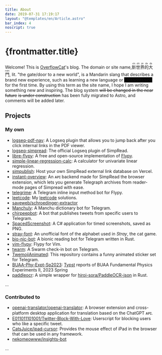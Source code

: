 ---
title: About
date: 2019-07-31 17:19:17
layout: "@templates/en/Article.astro"
bar_index: 4
noscript: true
---


# {frontmatter.title}

Welcome! This is [OverflowCat](https://github.com/OverflowCat)'s blog.
The domain
or site name, <span lang="zh"><ruby>新<rt>xīn</rt></ruby><ruby>世<rt>shì</rt></ruby><ruby>界<rt>jiè</rt></ruby><ruby>的<rt>de</rt></ruby><ruby>大<rt>dà</rt></ruby><ruby>門<rt>mén</rt></ruby></span>,
lit. "the gate/door to a new world",
is a Mandarin slang that describes a brand new experience,
such as learning a new language or <span style="background-color: black;">crossdressing</span> for the first time.
By using this term as the site name, I hope I am writing something new
and inspiring.
The blog system <Del>will be changed in the near future</Del> <Del>is under construction</Del>
<Add>has been fully migrated to Astro</Add>, and comments will be added later.

## Projects

### My own

- [logseq-pdf-nav](https://github.com/OverflowCat/logseq-pdf-nav): A Logseq plugin that allows you to jump back after you click internal links in the PDF viewer.
- [logseq-simpread](https://github.com/OverflowCat/logseq-simpread): The official Logseq plugin of SimpRead.
- [libre-flypy](https://github.com/OverflowCat/libre-flypy): A free and open-source implementation of [Flypy](https://flypy.com).
- [simple-linear-regression-calc](https://github.com/OverflowCat/simple-linear-regression-calc): A calculator for univariate linear regression.
- [simpublish](https://github.com/OverflowCat/simpublish): Host your own SimpRead external link database on Vercel.
- [instant-overview](https://github.com/OverflowCat/instant-overview): An ᴀᴘɪ backend made for SimpRead the browser extension, which lets you generate Telegraph archives from reader-mode pages of Simpread with ease.
- [telegrime](https://github.com/OverflowCat/telegrime): A Telegram inline input method bot for Flypy.
- [leetcode](https://github.com/OverflowCat/leetcode): My [leetcode](https://leetcode.com/OverflowCat/) solutions.
- [saveweb/schroedinger-extractor](https://github.com/saveweb/schroedinger-extractor)
- [Manchuly](https://github.com/OverflowCat/Manchuly): A Manchu dictionary bot for Telegram.
- [chirpeepbot](https://github.com/OverflowCat/chirpeepbot): A bot that publishes tweets from specific users to Telegram.
- [SpacedScreenshot](https://github.com/OverflowCat/SpacedScreenshot): A C# application for timed screenshots, saved as PNG.
- [stray-font](https://github.com/OverflowCat/stray-font): An unofficial font of the alphabet used in *Stray*, the cat game.
- [bio-nic-bot](https://github.com/OverflowCat/bio-nic-bot): A bionic reading bot for Telegram written in Rust.
- [vim-flypy](https://github.com/OverflowCat/vim-flypy): Flypy for Vim.
- [twarm](https://github.com/OverflowCat/twarm): A Swarm check-in bot on Telegram.
- [TwemojiAnimated](https://github.com/OverflowCat/TwemojiAnimated): This repository contains a funny animated sticker set for Telegram.
- [BUAA-Phy-Expt-Sp2023](https://github.com/OverflowCat/BUAA-Phy-Expt-Sp2023): [Typst](https://typst.app/) reports of BUAA Fundamental Physics Experiments II, 2023 Spring
- [paddleocr](https://github.com/OverflowCat/paddleocr): A simple wrapper for [hiroi-sora/PaddleOCR-json](https://github.com/hiroi-sora/PaddleOCR-json/) in Rust.

…

### Contributed to

- [openai-translator/openai-translator](https://github.com/openai-translator/openai-translator): A browser extension and cross-platform desktop application for translation based on the ChatGPT ᴀᴘɪ.
- [E011011101001/Twitter-Block-With-Love](https://github.com/E011011101001/Twitter-Block-With-Love): Userscript for blocking users who like a specific tweet.
- [CatsJuice/ipad-cursor](https://github.com/CatsJuice/ipad-cursor): Provides the mouse effect of iPad in the browser that can be used in any framework.
- [nekomeowww/insights-bot](https://github.com/nekomeowww/insights-bot)

…
